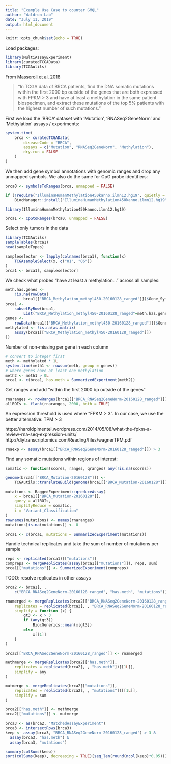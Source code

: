 ```yaml
---
title: "Example Use Case to counter GMQL"
author: "Waldron Lab"
date: "July 11, 2019"
output: html_document
---
```


```r
knitr::opts_chunk$set(echo = TRUE)
```

Load packages:

```r
library(MultiAssayExperiment)
library(curatedTCGAData)
library(TCGAutils)
```

From [Masseroli et al. 2018](https://doi.org/10.1093/bioinformatics/bty688)

> "In TCGA data of BRCA patients, find the DNA somatic mutations
 within the first 2000 bp outside of the genes that are both
 expressed with FPKM > 3 and have at least a methylation in the same patient
 biospecimen, and extract these mutations of the top 5% patients
 with the highest number of such mutations."

First we load the 'BRCA' dataset with 'Mutation', 'RNASeq2GeneNorm' and
'Methylation' assays / experiments:

```r
system.time(
    brca <- curatedTCGAData(
        diseaseCode = "BRCA",
        assays = c("Mutation", "RNASeq2GeneNorm", "Methylation"),
        dry.run = FALSE
    )
)
```

We then add gene symbol annotations with genomic ranges and drop any unmapped
symbols. We also do the same for CpG probe identifiers:

```r
brca0 <- symbolsToRanges(brca, unmapped = FALSE)

if (!require("IlluminaHumanMethylation450kanno.ilmn12.hg19", quietly = TRUE))
    BiocManager::install("IlluminaHumanMethylation450kanno.ilmn12.hg19")

library(IlluminaHumanMethylation450kanno.ilmn12.hg19)

brca1 <- CpGtoRanges(brca0, unmapped = FALSE)
```

Select only tumors in the data

```r
library(TCGAutils)
sampleTables(brca1)
head(sampleTypes)

sampleselector <- lapply(colnames(brca1), function(x)
    TCGAsampleSelect(x, c("01", "06"))
)
brca1 <- brca1[, sampleselector]
```

We check what probes "have at least a methylation..." across all samples:

```r
meth.has.genes <-
    !is.na(rowData(
        brca1[["BRCA_Methylation_methyl450-20160128_ranged"]])$Gene_Symbol)
brca1 <-
    subsetByRow(brca1,
        List("BRCA_Methylation_methyl450-20160128_ranged"=meth.has.genes))
genes <-
    rowData(brca1[["BRCA_Methylation_methyl450-20160128_ranged"]])$Gene_Symbol
methylated <- !is.na(as.matrix(
    assay(brca1[["BRCA_Methylation_methyl450-20160128_ranged"]])
))
```

Number of non-missing per gene in each column

```r
# convert to integer first
meth <- methylated * 1L
system.time(meth1 <- rowsum(meth, group = genes))
# where genes have at least one methylation
meth2 <- meth1 > 0L
brca1 <- c(brca1, has.meth = SummarizedExperiment(meth2))
```

Get ranges and add "within the first 2000 bp outside of the genes"

```r
rnaranges <- rowRanges(brca1[["BRCA_RNASeq2GeneNorm-20160128_ranged"]])
allROIs <- flank(rnaranges, 2000, both = TRUE)
```

An expression threshold is used where "FPKM > 3". In our case, we use the better
alternative: TPM > 3

https://haroldpimentel.wordpress.com/2014/05/08/what-the-fpkm-a-review-rna-seq-expression-units/
http://diytranscriptomics.com/Reading/files/wagnerTPM.pdf

```r
rnaexp <- assay(brca1[["BRCA_RNASeq2GeneNorm-20160128_ranged"]]) > 3
```

Find any somatic mutations within regions of interest:

```r
somatic <- function(scores, ranges, qranges) any(!is.na(scores))

genome(brca1[["BRCA_Mutation-20160128"]]) <-
    TCGAutils::translateBuild(genome(brca1[["BRCA_Mutation-20160128"]]))

mutations <- RaggedExperiment::qreduceAssay(
    x = brca1[["BRCA_Mutation-20160128"]],
    query = allROIs,
    simplifyReduce = somatic,
    i = "Variant_Classification"
)
rownames(mutations) <- names(rnaranges)
mutations[is.na(mutations)] <- 0

brca1 <- c(brca1, mutations = SummarizedExperiment(mutations))
```

Handle technical replicates and take the sum of number of mutations per sample

```r
reps <- replicated(brca1)[["mutations"]]
compreps <- mergeReplicates(assay(brca1[["mutations"]]), reps, sum)
brca1[["mutations"]] <- SummarizedExperiment(compreps)
```

TODO: resolve replicates in other assays

```r
brca2 <- brca1[, ,
    c("BRCA_RNASeq2GeneNorm-20160128_ranged", "has.meth", "mutations")]

rnamerged <- mergeReplicates(brca2[["BRCA_RNASeq2GeneNorm-20160128_ranged"]],
    replicates = replicated(brca2[, , "BRCA_RNASeq2GeneNorm-20160128_ranged"])[[1L]],
    simplify = function (x) {
        gt3 <- x > 3
        if (any(gt3))
            BiocGenerics::mean(x[gt3])
        else
            x[[1]]
    }
)

brca2[["BRCA_RNASeq2GeneNorm-20160128_ranged"]] <- rnamerged

methmerge <- mergeReplicates(brca2[["has.meth"]],
    replicates = replicated(brca2[, , "has.meth"])[[1L]],
    simplify = any
)

mutmerge <- mergeReplicates(brca2[["mutations"]],
    replicates = replicated(brca2[, , "mutations"])[[1L]],
    simplify = sum
)

brca2[["has.meth"]] <- methmerge
brca2[["mutations"]] <- mutmerge

brca3 <- as(brca2, "MatchedAssayExperiment")
brca3 <- intersectRows(brca3)
keep <- assay(brca3, "BRCA_RNASeq2GeneNorm-20160128_ranged") > 3 &
  assay(brca3, "has.meth") &
  assay(brca3, "mutations")

summary(colSums(keep))
sort(colSums(keep), decreasing = TRUE)[seq_len(round(ncol(keep)*0.05))]
```

